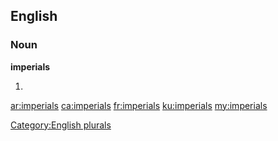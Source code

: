 ==English==

===Noun===
'''imperials'''

# {{plural of|imperial}}

[[Category:English plurals]]

[[ar:imperials]]
[[ca:imperials]]
[[fr:imperials]]
[[ku:imperials]]
[[my:imperials]]